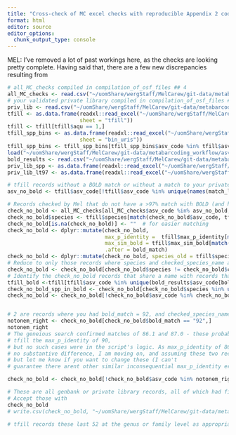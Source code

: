 ```yaml
---
title: "Cross-check of MC excel checks with reproducible Appendix 2 code"
format: html
editor: source
editor_options: 
  chunk_output_type: console
---
```


MEL: I've removed a lot of past workings here, as the checks are looking pretty complete.  Having said that, there are a few new discrepancies resulting from 

```r
# all_MC_checks compiled in compilation_of_osf_files ## 4
all_MC_checks <- read.csv("~/uomShare/wergStaff/MelCarew/git-data/metabarcoding_workflow/asv_source_files/all_mc_checks.csv")
# your validated private library compiled in compilation_of_osf_files ## 3
priv_lib <- read.csv("~/uomShare/wergStaff/MelCarew/git-data/metabarcoding_workflow/asv_source_files/priv_lib_validated.csv")
tfill <- as.data.frame(readxl::read_excel("~/uomShare/wergStaff/MelCarew/git-data/metabarcoding_workflow/asv_library/asv_library_corrected.xlsx",
                       sheet = "tfill"))
tfill <- tfill[tfill$aqu == 1,]
tfill_spp_bins <- as.data.frame(readxl::read_excel("~/uomShare/wergStaff/MelCarew/git-data/metabarcoding_workflow/asv_library/asv_library_corrected.xlsx",
                       sheet = "bin_uris"))
tfill_spp_bins <- tfill_spp_bins[tfill_spp_bins$asv_code %in% tfill$asv_code,]
load("~/uomShare/wergStaff/MelCarew/git-data/metabarcoding_workflow/asv_source_files/match_list_bin_uri_v5.rda")
bold_results <- read.csv("~/uomShare/wergStaff/MelCarew/git-data/metabarcoding_workflow/asv_source_files/match_bold_v5.csv")
priv_lib_spp <- as.data.frame(readxl::read_excel("~/uomShare/wergStaff/MelCarew/git-data/metabarcoding_workflow/asv_source_files/private_library_mc_validated.xlsx", sheet = "species"))
priv_lib_lt97 <- as.data.frame(readxl::read_excel("~/uomShare/wergStaff/MelCarew/git-data/metabarcoding_workflow/asv_source_files/private_library_mc_validated.xlsx", sheet = "higher_taxa"))

# tfill records without a BOLD match or without a match to your private library
asv_no_bold <- tfill$asv_code[!tfill$asv_code %in% unique(names(match_list_bin_uri))]  # length(asv_no_bold)  1170 asv_codes

# Records checked by Mel that do not have a >97% match with BOLD (and have been given different names by MC and CW)
check_no_bold <- all_MC_checks[all_MC_checks$asv_code %in% asv_no_bold,] #1170
check_no_bold$species <- tfill$species[match(check_no_bold$asv_code, tfill$asv_code)]
check_no_bold[is.na(check_no_bold)] <- ""  # for easier matching
check_no_bold <- dplyr::mutate(check_no_bold, 
                               max_p_identity =  tfill$max_p_identity[match(check_no_bold$asv_code, tfill$asv_code)],
                               max_sim_bold = tfill$max_sim_bold[match(check_no_bold$asv_code, tfill$asv_code)],
                               .after = bold_match)
check_no_bold <- dplyr::mutate(check_no_bold, species_old = tfill$species_old[match(check_no_bold$asv_code,tfill$asv_code)], .before = bold_match)
# Reduce to only those records where species and checked_species_name are not equivalent
check_no_bold <- check_no_bold[check_no_bold$species != check_no_bold$checked_species_name,] # 54 records
# Identify the check_no_bold records that share a name with records that actually have a >=97% bold match
tfill_bold <-tfill[tfill$asv_code %in% unique(bold_results$asv_code[bold_results$similarity >= 97]),]  #17,273
check_no_bold_spp_in_bold <- check_no_bold[check_no_bold$species %in% unique(tfill_bold$species),]   # 0 
check_no_bold <- check_no_bold[!check_no_bold$asv_code %in% check_no_bold_spp_in_bold$asv_code,] # still 54


# 2 are records where you had bold_match = 92, and checked_species_name = Notonemouridae
notonem_right <- check_no_bold[check_no_bold$bold_match == "92",]
notonem_right
# The geneious search confirmed matches of 86.1 and 87.0 - these probably should have replaced 
# tfill the max_p_identity of 90, 
# but no such cases were in the script's logic. As max_p_identity of 86 or 90 makes
# no substantive difference, I am moving on, and assuming these two records are correct 
# but let me know if you want to change these (I can't 
# guarantee there arent other similar inconsequential max_p_identity errors in t_fill!)

check_no_bold <- check_no_bold[!check_no_bold$asv_code %in% notonem_right$asv_code,] # Down to 52

# These are all genbank or private library records, all of which had final check of matches with genbank and geneious.
# Accept those with 
check_no_bold 
# write.csv(check_no_bold, "~/uomShare/wergStaff/MelCarew/git-data/metabarcoding_workflow/asv_source_files/unmatched_priv_lib.csv", row.names = FALSE)

# tfill records these last 52 at the genus or family level as appropriate to their max_p_identity.

```
